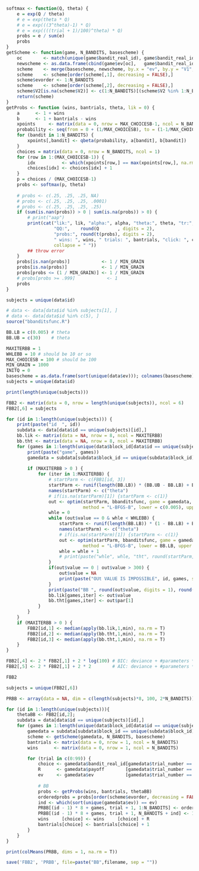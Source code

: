 ```r
softmax <- function(Q, theta) {
	e = exp(Q / theta)
	# e = exp(theta * Q)
	# e = exp(((3^theta)-1) * Q)
	# e = exp((((trial + 1)/100)^theta) * Q)
	probs = e / sum(e)
	probs
}
getScheme <- function(game, N_BANDITS, basescheme) {
	oc        <- match(unique(game$bandit_real_id), game$bandit_real_id) # trial numbers of first time choice for each bandit
	newscheme <- as.data.frame(cbind(game$ev[oc],   game$bandit_real_id[oc]))
	scheme    <- merge(basescheme, newscheme, by.x = "ev", by.y = "V1", all.x = T)
	scheme    <- scheme[order(scheme[,1], decreasing = FALSE),]
	scheme$evorder <- 1:N_BANDITS
	scheme    <- scheme[order(scheme[,2], decreasing = FALSE),]
	scheme$V2[is.na(scheme$V2)] <- c(1:N_BANDITS)[(scheme$V2 %in% 1:N_BANDITS) == F]
	return(scheme)
}
getProbs <- function (wins, bantrials, theta, lik = 0) {
	a 	   <- 1 + wins
	b      <- 1 + bantrials - wins
	xpoints 	<- matrix(data = 0, nrow = MAX_CHOICESB-1, ncol = N_BANDITS)
	probability <- seq(from = 0 + (1/MAX_CHOICESB), to = (1-1/MAX_CHOICESB), by = 1/MAX_CHOICESB)
	for (bandit in 1:N_BANDITS) {
		xpoints[,bandit] <- qbeta(probability, a[bandit], b[bandit])
	}
	choices = matrix(data = 0, nrow = N_BANDITS, ncol = 1) 
	for (row in 1:(MAX_CHOICESB-1)) {
		idx          <- which(xpoints[row,] == max(xpoints[row,], na.rm = TRUE))
		choices[idx] <- choices[idx] + 1
	}
	p = choices / (MAX_CHOICESB-1)
	probs <- softmax(p, theta)
	
	# probs <- c(.25, .25, .25, NA)
	# probs <- c(.25, .25, .25, .0001)
	# probs <- c(.25, .25, .25, .25)
	if (sum(is.nan(probs)) > 0 | sum(is.na(probs)) > 0) { 
		# print("aap")
		print(cat("lik:", lik, "alpha:", alpha, "theta:", theta, "tr:", trial,
				  "QQ:",    round(Q       , digits = 2),
				  "probs:", round(t(probs), digits = 2),
				  " wins: ", wins, " trials: ", bantrials, "click: ", choice,
				  collapse = " "))
		## throw error
	}
	probs[is.nan(probs)]            <- 1 / MIN_GRAIN
	probs[is.na(probs)]             <- 1 / MIN_GRAIN 
	probs[probs <= (1 / MIN_GRAIN)] <- 1 / MIN_GRAIN
	# probs[probs >= .999]            <- 1
	probs
}
```



```r
subjects = unique(data$id)

# data <- data[data$id %in% subjects[1], ]
# data <- data[data$id %in% c(5), ]
source("bbanditsfunc.R") 

BB.LB = c(0.005) # theta
BB.UB = c(30)    # theta

MAXITERBB = 1
WHLEBB = 10 # should be 10 or so
MAX_CHOICESB = 100 # should be 100
MIN_GRAIN = 1000
INITQ = 0
basescheme = as.data.frame(sort(unique(data$ev))); colnames(basescheme)[1] <- "ev"
subjects = unique(data$id)
```


```r
print(length(unique(subjects)))

FBB2 <- matrix(data = 0, nrow = length(unique(subjects)), ncol = 6)
FBB2[,6] = subjects

for (id in 1:length(unique(subjects))) {  
	print(paste("id  ", id))
	subdata <- data[data$id == unique(subjects)[id],]
	bb.lik <- matrix(data = NA, nrow = 8, ncol = MAXITERBB) 
	bb.tht <- matrix(data = NA, nrow = 8, ncol = MAXITERBB) 
	for (games in 1:length(unique(data$block_id[data$id == unique(subjects)[id]]))) {
		print(paste("game", games))
		gamedata = subdata[subdata$block_id == unique(subdata$block_id)[games],]
		
		if (MAXITERBB > 0 ) {
			for (iter in 1:MAXITERBB) {
				# startParm <- c(FBB1[id, 3])
				startParm <- runif(length(BB.LB)) * (BB.UB - BB.LB) + BB.LB 
				names(startParm) <- c("theta")
				# if(is.na(startParm)[1]) {startParm <- c(1)}
				out <- optim(startParm, bbanditsfunc, game = gamedata, N_BANDITS = N_BANDITS, 
							 method = "L-BFGS-B", lower = c(0.005), upper = c(30))
				whle = 0
				while (out$value == 0 & whle < WHLEBB) {
					startParm <- runif(length(BB.LB)) * (1 - BB.LB) + BB.LB # subst BB.UB with 1 to focus less on randomness
					names(startParm) <- c("theta")
					# if(is.na(startParm)[1]) {startParm <- c(1)}
					out <- optim(startParm, bbanditsfunc, game = gamedata, N_BANDITS = N_BANDITS, 
							 method = "L-BFGS-B", lower = BB.LB, upper = BB.UB)
					whle = whle + 1
					# print(paste("whle", whle, "tht", round(startParm, digits = 1)))
				}
				if(out$value == 0 | out$value > 300) {
					out$value = NA
					print(paste("OUt VALUE IS IMPOSSIBLE", id, games, sep = " "))
				}
				print(paste("BB ", round(out$value, digits = 1), round(out$par[1], digits = 1)))
				bb.lik[games,iter] <- out$value
				bb.tht[games,iter] <- out$par[1]
			}
		}
	}
	if (MAXITERBB > 0 ) {
		FBB2[id,1] <- median(apply(bb.lik,1,min), na.rm = T)
		FBB2[id,2] <- median(apply(bb.tht,1,min), na.rm = T)
		FBB2[id,3] <- median(apply(bb.tht,1,min), na.rm = T)
	}
}

FBB2[,4] <- 2 * FBB2[,1] + 2 * log(100) # BIC: deviance + #parameters * log(N)
FBB2[,5] <- 2 * FBB2[,1] + 2 * 2        # AIC: deviance + #parameters * 2

FBB2

subjects = unique(FBB2[,6])

PRBB <- array(data = NA, dim = c(length(subjects)*8, 100, 2*N_BANDITS)) # 3D array subjects, trials, 8 (q values per trial and choices)

for (id in 1:length(unique(subjects))){
	thetaBB <- FBB2[id,2];
	subdata = data[data$id == unique(subjects)[id],]
	for (games in 1:length(unique(data$block_id[data$id == unique(subjects)[id]]))) {
		gamedata = subdata[subdata$block_id == unique(subdata$block_id)[games],]
		scheme <- getScheme(gamedata, N_BANDITS, basescheme) 
		bantrials <- matrix(data = 0, nrow = 1, ncol = N_BANDITS) 
		wins      <- matrix(data = 0, nrow = 1, ncol = N_BANDITS) 

		for (trial in c(0:99)) {
			choice <- gamedata$bandit_real_id[gamedata$trial_number == trial]
			R      <- gamedata$payoff        [gamedata$trial_number == trial]
			ev     <- gamedata$ev            [gamedata$trial_number == trial]
			
			# BB
			probs <- getProbs(wins, bantrials, thetaBB)
			orderedprobs = probs[order(scheme$evorder, decreasing = FALSE)]
			ind <- which(sort(unique(gamedata$ev)) == ev)
			PRBB[(id - 1) * 8 + games, trial + 1, 1:N_BANDITS] <- orderedprobs
			PRBB[(id - 1) * 8 + games, trial + 1, N_BANDITS + ind] <- 1
			wins     [choice] <- wins     [choice] + R
			bantrials[choice] <- bantrials[choice] + 1
		}
	}
}  

print(colMeans(PRBB, dims = 1, na.rm = T))

save('FBB2', 'PRBB', file=paste("BB",filename, sep = ""))
```